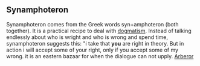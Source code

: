 == Synamphoteron ==
Synamphoteron comes from the Greek words syn+amphoteron (both together). It is a practical recipe to deal with [[dogmatism]]. Instead of talking endlessly about who is wright and who is wrong and spend time, synamphoteron suggests this: "i take that '''you''' are right in theory. But in action i will accept some of your right, only if you accept some of my wrong. it is an eastern bazaar for when the dialogue can not upply. [[Arberor]]
